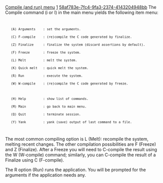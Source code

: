 [[Property:title|Compile (and run) menu]]
[[Property:weight|1]]
[[Property:uuid|58af783e-7fc4-9fa3-2374-4143204948bb]]
The Compile command (i or I) in the main menu yields the following item menu:
<code lang=text>
	(A) Arguments    : set the arguments.
	(C) F-compile    : (re)compile the C code generated by finalize.
	(Z) Finalize     : finalize the system (discard assertions by default).
	(F) Freeze       : freeze the system.
	(L) Melt         : melt the system.
	(K) Quick melt   : quick melt the system.
	(R) Run          : execute the system.
	(W) W-compile    : (re)compile the C code generated by freeze.

	(H) Help         : show list of commands.
	(M) Main         : go back to main menu.
	(Q) Quit         : terminate session.
	(Y) Yank         : yank (save) output of last command to a file.
</code>

The most common compiling option is L (Melt): recompile the system, melting recent changes. The other compilation possibilities are F (Freeze) and Z (Finalize). After a Freeze you will need to C-compile the result using the W (W-compile) command; similarly, you can C-compile the result of a Finalize using C (F-compile).

{{caution|You cannot select a different project from within ec loop; also, you cannot select a different configuration file from within the command, although you may of course change the contents of the configuration file (for example by using an editor in an other window). }}

The R option (Run) runs the application. You will be prompted for the arguments if the application needs any.




